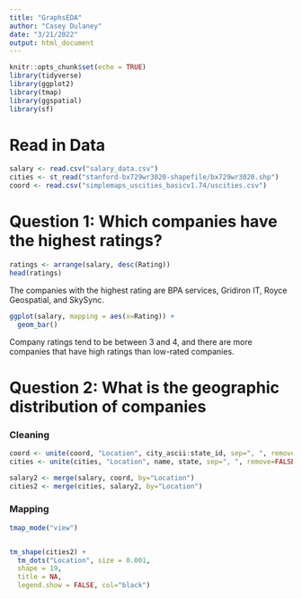 ---
title: "GraphsEDA"
author: "Casey Dulaney"
date: "3/21/2022"
output: html_document
---

```{r setup, include=FALSE}
knitr::opts_chunk$set(echo = TRUE)
library(tidyverse)
library(ggplot2)
library(tmap)
library(ggspatial)
library(sf)
```



# Read in Data
```{r}
salary <- read.csv("salary_data.csv")
cities <- st_read("stanford-bx729wr3020-shapefile/bx729wr3020.shp")
coord <- read.csv("simplemaps_uscities_basicv1.74/uscities.csv")
```



# Question 1: Which companies have the highest ratings?
```{r}
ratings <- arrange(salary, desc(Rating))
head(ratings)
```

The companies with the highest rating are BPA services, Gridiron IT, Royce Geospatial, and SkySync.

```{r}
ggplot(salary, mapping = aes(x=Rating)) +
  geom_bar()
```
Company ratings tend to be between 3 and 4, and there are more companies that have high ratings than low-rated companies. 

# Question 2: What is the geographic distribution of companies
### Cleaning
```{r}
coord <- unite(coord, "Location", city_ascii:state_id, sep=", ", remove=FALSE)
cities <- unite(cities, "Location", name, state, sep=", ", remove=FALSE)

salary2 <- merge(salary, coord, by="Location")
cities2 <- merge(cities, salary2, by="Location")
```


### Mapping
```{r}

tmap_mode("view")


tm_shape(cities2) +
  tm_dots("Location", size = 0.001,
  shape = 19,
  title = NA,
  legend.show = FALSE, col="black")
```

